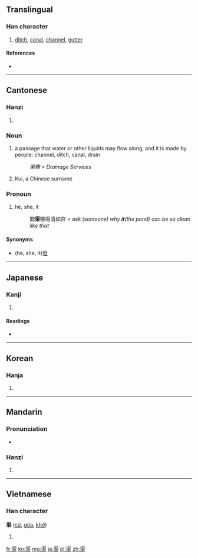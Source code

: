 ==Translingual==

===Han character===
{{Han char|rn=85|rad=水|as=09|sn=12|four=3190<sub>4</sub>|canj=水尸木 (ESD)}}

# [[ditch]], [[canal]], [[channel]], [[gutter]]

====References====
* {{Han ref|kx=0633.480|dkj=17764|dj=1040.070|hdz=31645.040|uh=6E20|ud=28192|bh=B4EB|bd=46315}}

----

==Cantonese==

===Hanzi===
{{yue-hanzi|jyut=|y=keui4}}

# {{defn|lang=yue|sort=水09}}

===Noun===
{{infl|yue|noun|sc=Hani}}{{zh-attention|needs inflection template}}

# a passage that water or other liquids may flow along, and it is made by people: channel, ditch, canal, drain
#: ''渠務 = Drainage Services''
# Kui, a Chinese surname

===Pronoun===
{{infl|yue|pronoun|sc=Hani}}{{zh-attention|needs inflection template}}

# he, she, it
#: 問'''渠'''哪得清如許 ''= ask (someone) why '''''it'''''(the pond) can be so clean like that''

====Synonyms====

* (he, she, it)[[佢]]

----

==Japanese==

===Kanji===
{{ja-kanji|grade=|rs=水09}}

# {{defn|lang=ja|sort=水09}}

====Readings====
* {{ja-readings|on=[[きょ]] (kyo)|kun=[[みぞ]] (mizo), [[かれ]] (kare), [[なんぞ]] (nanzo)}}

----

==Korean==

===Hanja===
{{ko-hanja|hangeul=거|eumhun=|rv=geo|mr=kŏ|y=ke}}

# {{defn|lang=ko|sort=水09}}

----

==Mandarin==

===Pronunciation===
* {{audio|Zh-qú.ogg|Audio}}

===Hanzi===
{{cmn-hanzi|pin=[[qú]] ([[qu2]])|wg=ch'ü<sup>2</sup>}}

# {{defn|lang=cmn|sort=水09}}

----

==Vietnamese==

===Han character===
'''渠''' ([[cừ]], [[gừa]], [[khờ]])

# {{defn|lang=vi}}

[[fr:渠]]
[[ko:渠]]
[[mg:渠]]
[[ja:渠]]
[[pl:渠]]
[[zh:渠]]